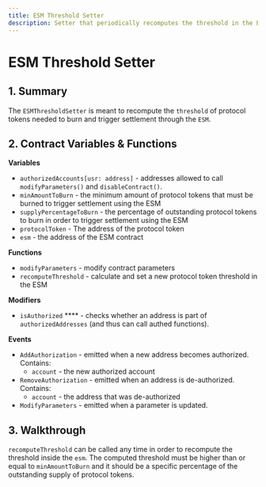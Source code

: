 ```yaml
---
title: ESM Threshold Setter
description: Setter that periodically recomputes the threshold in the ESM
---
```


# ESM Threshold Setter

## 1. Summary <a href="#1-introduction-summary" id="1-introduction-summary"></a>

The `ESMThresholdSetter` is meant to recompute the `threshold` of protocol tokens needed to burn and trigger settlement through the `ESM`.

## 2. Contract Variables & Functions <a href="#2-contract-details" id="2-contract-details"></a>

**Variables**

* `authorizedAccounts[usr: address]` - addresses allowed to call `modifyParameters()` and `disableContract()`.
* `minAmountToBurn` - the minimum amount of protocol tokens that must be burned to trigger settlement using the ESM
* `supplyPercentageToBurn` - the percentage of outstanding protocol tokens to burn in order to trigger settlement using the ESM
* `protocolToken` - The address of the protocol token
* `esm` - the address of the ESM contract

**Functions**

* `modifyParameters` - modify contract parameters
* `recomputeThreshold` - calculate and set a new protocol token threshold in the ESM

**Modifiers**

* `isAuthorized` **** - checks whether an address is part of `authorizedAddresses` (and thus can call authed functions).

**Events**

* `AddAuthorization` - emitted when a new address becomes authorized. Contains:
  * `account` - the new authorized account
* `RemoveAuthorization` - emitted when an address is de-authorized. Contains:
  * `account` - the address that was de-authorized
* `ModifyParameters` - emitted when a parameter is updated.

## 3. Walkthrough <a href="#2-contract-details" id="2-contract-details"></a>

`recomputeThreshold` can be called any time in order to recompute the threshold inside the `esm`. The computed threshold must be higher than or equal to `minAmountToBurn` and it should be a specific percentage of the outstanding supply of protocol tokens.
